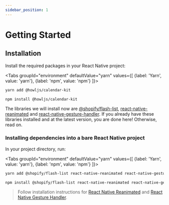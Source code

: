 ```yaml
---
sidebar_position: 1
---
```



# Getting Started

## Installation

Install the required packages in your React Native project:

<Tabs
  groupId="environment"
  defaultValue="yarn"
  values={[
    {label: 'Yarn', value: 'yarn'},
    {label: 'npm', value: 'npm'}
  ]}>
<TabItem value="yarn">

```bash
yarn add @howljs/calendar-kit
```

</TabItem>

<TabItem value="npm">

```bash
npm install @howljs/calendar-kit
```

</TabItem>
</Tabs>

The libraries we will install now are [@shopify/flash-list](https://shopify.github.io/flash-list/docs/), [react-native-reanimated](https://docs.swmansion.com/react-native-reanimated/docs/fundamentals/installation) and [react-native-gesture-handler](https://docs.swmansion.com/react-native-gesture-handler/docs/installation). If you already have these libraries installed and at the latest version, you are done here! Otherwise, read on.

### Installing dependencies into a bare React Native project

In your project directory, run:

<Tabs
  groupId="environment"
  defaultValue="yarn"
  values={[
    {label: 'Yarn', value: 'yarn'},
    {label: 'npm', value: 'npm'}
  ]}>
<TabItem value="yarn">

```bash
yarn add @shopify/flash-list react-native-reanimated react-native-gesture-handler
```

</TabItem>

<TabItem value="npm">

```bash
npm install @shopify/flash-list react-native-reanimated react-native-gesture-handler
```

</TabItem>
</Tabs>

> Follow installation instructions for [React Native Reanimated](https://docs.swmansion.com/react-native-reanimated/docs/fundamentals/installation) and [React Native Gesture Handler](https://docs.swmansion.com/react-native-gesture-handler/docs/installation).
